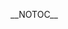 __NOTOC__
<div align="center">
{{browsebar}}
</div>
{{Portal:小說/Tabs}}
{{Portal:小說/box-header|小說主要話题|Portal:小說/主要話题|}}
{{Portal:小說/主要話题}}
{{Portal:小說/box-footer|}}